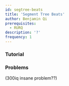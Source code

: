```yaml
---
id: segtree-beats
title: 'Segment Tree Beats'
author: Benjamin Qi
prerequisites:
  - RURQ
description: '?'
frequency: 1
---
```


### Tutorial

<Resources>
	<Resource
		source="CF"
		title="Intro to Segment Tree Beats"
		url="57319"
	></Resource>
</Resources>

### Problems

<Problems problems="segTreeBeats" />

(300iq insane problem??)
